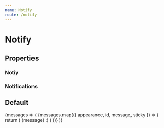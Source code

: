 ```yaml
---
name: Notify
route: /notify
---
```



# Notify

## Properties

### Notiy

<Props of={Notify} />

### Notifications

<Props of={Notifications} />

## Default

<Playground>
  <ThemeProvider>
    <NotifyContainer>
      {messages => (
        <Notify uid="notify1" position="top-left">
          {messages.map(({ appearance, id, message, sticky }) => {
            return (
              <Container
                appearance={appearance}
                key={id}
                radius="rounded"
                sticky={sticky}>
                {message} :)
              </Container>
            )
          })}
        </Notify>
      )}
    </NotifyContainer>
  </ThemeProvider>
</Playground>
